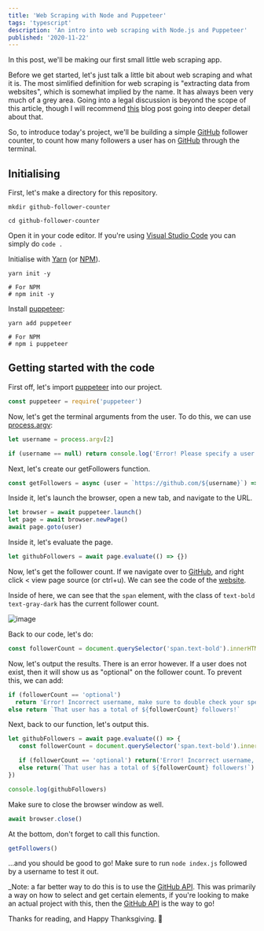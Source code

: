 ```yaml
---
title: 'Web Scraping with Node and Puppeteer'
tags: 'typescript'
description: 'An intro into web scraping with Node.js and Puppeteer'
published: '2020-11-22'
---
```


In this post, we'll be making our first small little web scraping app.

Before we get started, let's just talk a little bit about web scraping and what it is. The most simlified definition for web scraping is "extracting data from websites", which is somewhat implied by the name. It has always been very much of a grey area. Going into a legal discussion is beyond the scope of this article, though I will recommend [this] blog post going into deeper detail about that.

So, to introduce today's project, we'll be building a simple [GitHub] follower counter, to count how many followers a user has on [GitHub] through the terminal.

## Initialising

First, let's make a directory for this repository.

```bash:terminal
mkdir github-follower-counter

cd github-follower-counter
```

Open it in your code editor. If you're using [Visual Studio Code](https://code.visualstudio.org) you can simply do `code .`

Initialise with [Yarn](https://yarnpkg.org) (or [NPM](https://npmjs.com)).

```bash:terminal
yarn init -y

# For NPM
# npm init -y
```

Install [puppeteer](https://pptr.dev/):

```bash:terminal
yarn add puppeteer

# For NPM
# npm i puppeteer
```

## Getting started with the code

First off, let's import [puppeteer](https://pptr.dev/) into our project.

```js:index.js
const puppeteer = require('puppeteer')
```

Now, let's get the terminal arguments from the user. To do this, we can use [process.argv](https://nodejs.org/docs/latest/api/process.html):

```js:index.js
let username = process.argv[2]

if (username == null) return console.log('Error! Please specify a user!')
```

Next, let's create our getFollowers function.

```js:index.js
const getFollowers = async (user = `https://github.com/${username}`) => {}
```

Inside it, let's launch the browser, open a new tab, and navigate to the URL.

```js:index.js
let browser = await puppeteer.launch()
let page = await browser.newPage()
await page.goto(user)
```

Inside it, let's evaluate the page.

```js:index.js
let githubFollowers = await page.evaluate(() => {})
```

Now, let's get the follower count. If we navigate over to [GitHub], and right click < view page source (or ctrl+u). We can see the code of the [website].

Inside of here, we can see that the `span` element, with the class of `text-bold text-gray-dark` has the current follower count.

![image](https://user-images.githubusercontent.com/69592270/99896841-49b5cb00-2c62-11eb-9f0a-bd81c06a09be.png)

Back to our code, let's do:

```js:index.js
const followerCount = document.querySelector('span.text-bold').innerHTML
```

Now, let's output the results. There is an error however. If a user does not exist, then it will show us as "optional" on the follower count. To prevent this, we can add:

```js:index.js
if (followerCount == 'optional')
  return 'Error! Incorrect username, make sure to double check your spelling.'
else return `That user has a total of ${followerCount} followers!`
```

Next, back to our function, let's output this.

```js:index.js
let githubFollowers = await page.evaluate(() => {
   const followerCount = document.querySelector('span.text-bold').innerHTML

   if (followerCount == 'optional') return('Error! Incorrect username, make sure to double check your spelling.')
   else return(`That user has a total of ${followerCount} followers!`)
})

console.log(githubFollowers)
```

Make sure to close the browser window as well.

```js:index.js
await browser.close()
```

At the bottom, don't forget to call this function.

```js:index.js
getFollowers()
```

...and you should be good to go! Make sure to run `node index.js` followed by a username to test it out.

\_Note: a far better way to do this is to use the [GitHub API]. This was primarily a way on how to select and get certain elements, if you're looking to make an actual project with this, then the [GitHub API] is the way to go!

Thanks for reading, and Happy Thanksgiving. 👋

[this]: https://prowebscraper.com/blog/is-web-scraping-legal/
[here]: https://developers.google.com/web/tools/puppeteer/
[website]: view-source:https://github.com/harshhhdev
[right here]: https://github.com/harshhhdev/github-follower-counter
[github api]: https://api.github.com/
[github]: https://github.com/
